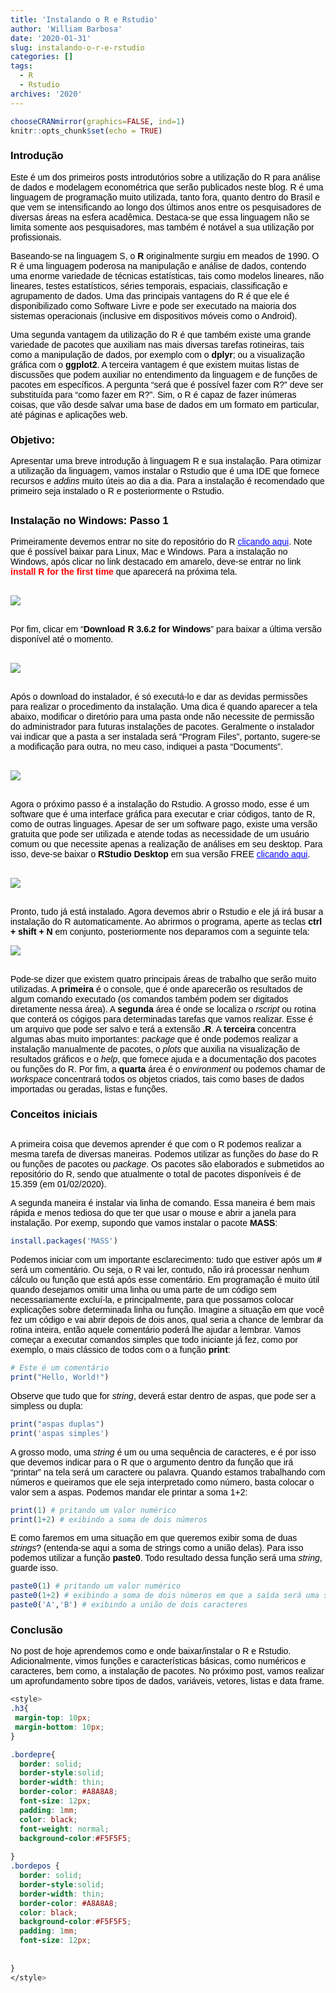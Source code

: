 ```yaml
---
title: 'Instalando o R e Rstudio'
author: 'William Barbosa'
date: '2020-01-31'
slug: instalando-o-r-e-rstudio
categories: []
tags:
  - R
  - Rstudio
archives: '2020'
---
```

```r
chooseCRANmirror(graphics=FALSE, ind=1)
knitr::opts_chunk$set(echo = TRUE)
```

<h3 style="color:black; font-family:sans-serif;">  
Introdução 
</h3>
<p style="color:black; font-family:sans-serif;margin-bottom: 5px;">
Este é um dos primeiros posts introdutórios sobre a utilização do R para análise de dados e modelagem econométrica que serão publicados neste blog. R é uma linguagem de programação muito utilizada, tanto fora, quanto dentro do Brasil e que vem se intensificando ao longo dos últimos anos entre os pesquisadores de diversas áreas na esfera acadêmica. Destaca-se que essa linguagem não se limita somente aos pesquisadores, mas também é notável a sua  utilização por profissionais.
</p>
<p style="color:black; font-family:sans-serif;margin-bottom: 5px;">
Baseando-se na linguagem S, o **R** originalmente surgiu em meados de 1990. O R é uma linguagem poderosa na manipulação e análise de dados, contendo uma enorme variedade de técnicas estatísticas, tais como modelos lineares, não lineares, testes estatísticos, séries temporais, espaciais, classificação e agrupamento de dados. Uma das principais vantagens do R é que ele é disponibilizado como Software Livre e pode ser executado na maioria dos sistemas operacionais (inclusive em dispositivos móveis como o Android).
</p>
<p style="color:black; font-family:sans-serif;margin-bottom: 5px;">
Uma segunda vantagem da utilização do R é que também existe uma grande variedade de pacotes que auxiliam nas mais diversas tarefas rotineiras, tais como a manipulação de dados, por exemplo com o **dplyr**; ou a visualização gráfica com o **ggplot2**. A terceira vantagem é que existem muitas listas de discussões que podem auxiliar no entendimento da linguagem e de funções de pacotes em específicos. A pergunta "será que é possível fazer com R?" deve ser substituída para "como fazer em R?". Sim, o R é capaz de fazer inúmeras coisas, que vão desde salvar uma base de dados em um formato em particular, até páginas e aplicações web.
</p>
<h3 style="color:black; font-family:sans-serif;"> Objetivo: </h3>

<p style="color:black; font-family:sans-serif;margin-bottom: 30px;">
Apresentar uma breve introdução à linguagem R e sua instalação. Para otimizar a utilização da linguagem, vamos instalar o Rstudio que é uma IDE que fornece recursos e _addins_ muito úteis ao dia a dia. Para a instalação é recomendado que primeiro seja instalado o R e posteriormente o Rstudio.
</p>

<h3 style="color:black; font-family:sans-serif;">Instalação no Windows: Passo 1 </h3>

<p style="color:black; font-family:sans-serif;margin-bottom: 30px;">
Primeiramente devemos entrar no site do repositório do R
 <a href="https://brieger.esalq.usp.br/CRAN/" style="color:blue">clicando aqui</a>. Note que é possível baixar para Linux, Mac e Windows. Para a instalação no Windows, após clicar no link destacado em amarelo, deve-se entrar no link  <span style="color:red"><b>install R for the first time</b></span> que aparecerá na próxima tela.
</p>
<!-- <img src='/post/baixar.png' /> -->

 ![](/post/baixar.png)
 
<p style="color:black; font-family:sans-serif;margin-bottom: 30px;margin-top: 30px">
Por fim, clicar em "**Download R 3.6.2 for Windows**" para baixar a última versão disponível até o momento. 
</p>
 
 ![](/post/baixar1.png)
 
 <p style="color:black; font-family:sans-serif;margin-top: 30px;margin-bottom: 30px">
Após o download do instalador, é só executá-lo e dar as devidas permissões para realizar o procedimento da instalação. Uma dica é quando aparecer a tela abaixo, modificar o diretório para uma pasta onde não necessite de permissão do administrador para futuras instalações de pacotes. Geralmente o instalador vai indicar que a pasta a ser instalada será "Program Files", portanto, sugere-se a modificação para outra, no meu caso, indiquei a pasta "Documents".
</p>
![](/post/Instalar.png)

<p style="color:black; font-family:sans-serif;margin-top: 30px;margin-bottom: 30px">
Agora o próximo passo é a instalação do Rstudio. A grosso modo, esse é um software que é uma interface gráfica para executar e criar códigos, tanto de R, como de outras linguages. Apesar de ser um software pago, existe uma versão gratuita que pode ser utilizada e atende todas as necessidade de um usuário comum ou que necessite apenas a realização de análises em seu desktop. Para isso, deve-se baixar o **RStudio Desktop** em sua versão FREE <a href="https://rstudio.com/products/rstudio/download/#download" style="color:blue">clicando aqui</a>.
</p>

![](/post/Instalar_rstudio.png) 

<p style="color:black; font-family:sans-serif;margin-top: 30px;margin-bottom: 5px">
Pronto, tudo já está instalado. Agora devemos abrir o Rstudio e ele já irá busar a instalação do R automaticamente. Ao abrirmos o programa, aperte as teclas **ctrl + shift + N** em conjunto, posteriormente nos deparamos com a seguinte tela:
</p>

![](/post/rstudio.png) 

<p style="color:black; font-family:sans-serif;margin-top: 30px;margin-bottom: 5px">
Pode-se dizer que existem quatro principais áreas de trabalho que serão muito utilizadas. A **primeira** é o console, que é onde aparecerão os resultados de algum comando executado (os comandos também podem ser digitados diretamente nessa área). A **segunda** área é onde se localiza o _rscript_ ou rotina que conterá os cógigos para determinadas tarefas que vamos realizar. Esse é um arquivo que pode ser salvo e terá a extensão **.R**. A **terceira** concentra algumas abas muito importantes: _package_ que é onde podemos realizar a instalação manualmente de pacotes, o _plots_ que auxilia na visualização de resultados gráficos e o _help_, que fornece ajuda e a documentação dos pacotes ou funções do R. Por fim, a **quarta** área é o _environment_ ou podemos chamar de _workspace_ concentrará todos os objetos criados, tais como bases de dados importadas ou geradas, listas e funções. 
</p>

<h3 style="color:black; font-family:sans-serif;">  
Conceitos iniciais 
</h3>

<p style="color:black; font-family:sans-serif;margin-top: 30px;margin-bottom: 5px">
A primeira coisa que devemos aprender é que com o R podemos realizar a mesma tarefa de diversas maneiras. Podemos utilizar as funções do _base_ do R ou funções de pacotes ou _package_. Os pacotes são elaborados e submetidos ao repositório do R, sendo que atualmente o total de pacotes disponíveis é de 15.359 (em 01/02/2020). 
</p>

<p style="color:black; font-family:sans-serif;margin-bottom: 5px">
A segunda maneira é instalar via linha de comando. Essa maneira é bem mais rápida e menos tediosa do que ter que usar o mouse e abrir a janela para instalação. Por exemp, supondo que vamos instalar o pacote **MASS**:
</p>

```r
install.packages('MASS')
```
<p style="color:black; font-family:sans-serif;margin-bottom: 5px">
Podemos iniciar com um importante esclarecimento: tudo que estiver após um **#** será um comentário. Ou seja, o R vai ler, contudo, não irá processar nenhum cálculo ou função que está após esse comentário. Em programação é muito útil quando desejamos omitir uma linha ou uma parte de um código sem necessariamente excluí-la, e principalmente, para que possamos colocar explicações sobre determinada linha ou função. Imagine a situação em que você fez um código e vai abrir depois de dois anos, qual seria a chance de lembrar da rotina inteira, então aquele comentário poderá lhe ajudar a lembrar. Vamos começar a executar comandos simples que todo iniciante já fez, como por exemplo, o mais clássico de todos com o a função **print**:
</p>

```r
# Este é um comentário
print("Hello, World!")
```

<p style="color:black; font-family:sans-serif;margin-bottom: 5px">
Observe que tudo que for _string_, deverá estar dentro de aspas, que pode ser a simpless ou dupla:
</p>
```r
print("aspas duplas")
print('aspas simples')
```
<p style="color:black; font-family:sans-serif;margin-bottom: 5px">
A grosso modo, uma _string_ é um ou uma sequência de caracteres, e é por isso que devemos indicar para o R que o argumento dentro da função que irá "printar" na tela será um caractere ou palavra. Quando estamos trabalhando com números e queiramos que ele seja interpretado como número, basta colocar o valor sem a aspas. Podemos mandar ele printar a soma 1+2: 
</p>

```r
print(1) # pritando um valor numérico
print(1+2) # exibindo a soma de dois números
```
<p style="color:black; font-family:sans-serif;margin-bottom: 5px">
E como faremos em uma situação em que queremos exibir soma de duas _strings_? (entenda-se aqui a soma de strings como a união delas). Para isso podemos utilizar a função **paste0**. Todo resultado dessa função será uma _string_, guarde isso.
</p>

```r
paste0(1) # pritando um valor numérico
paste0(1+2) # exibindo a soma de dois números em que a saída será uma string
paste0('A','B') # exibindo a união de dois caracteres
```

<h3 style="color:black; font-family:sans-serif;">  
Conclusão 
</h3>
<p style="color:black; font-family:sans-serif;margin-bottom: 5px">
No post de hoje aprendemos como e onde baixar/instalar o R e Rstudio. Adicionalmente, vimos funções e características básicas, como numéricos e caracteres, bem como, a instalação de pacotes. No próximo post, vamos realizar um aprofundamento sobre tipos de dados, variáveis, vetores, listas e data frame. 
</p>



```css
<style>
.h3{
 margin-top: 10px;
 margin-bottom: 10px;
}  

.bordepre{
  border: solid;
  border-style:solid;
  border-width: thin;
  border-color: #A8A8A8;
  font-size: 12px;
  padding: 1mm;
  color: black;
  font-weight: normal;
  background-color:#F5F5F5;
    
}
.bordepos {
  border: solid;
  border-style:solid;
  border-width: thin;
  border-color: #A8A8A8;
  color: black;
  background-color:#F5F5F5;
  padding: 1mm;
  font-size: 12px;
  
  
}
</style>
```